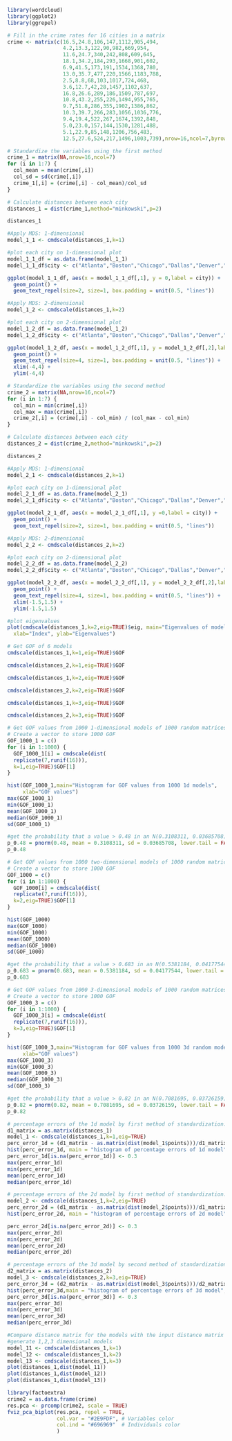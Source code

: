 ```{r}
library(wordcloud)
library(ggplot2)
library(ggrepel)
```


```{r}
# Fill in the crime rates for 16 cities in a matrix
crime <- matrix(c(16.5,24.8,106,147,1112,905,494,
                  4.2,13.3,122,90,982,669,954,
                  11.6,24.7,340,242,808,609,645,
                  18.1,34.2,184,293,1668,901,602,
                  6.9,41.5,173,191,1534,1368,780,
                  13.0,35.7,477,220,1566,1183,788,
                  2.5,8.8,68,103,1017,724,468,
                  3.6,12.7,42,28,1457,1102,637,
                  16.8,26.6,289,186,1509,787,697,
                  10.8,43.2,255,226,1494,955,765,
                  9.7,51.8,286,355,1902,1386,862,
                  10.3,39.7,266,283,1056,1036,776,
                  9.4,19.4,522,267,1674,1392,848,
                  5.0,23.0,157,144,1530,1281,488,
                  5.1,22.9,85,148,1206,756,483,
                  12.5,27.6,524,217,1496,1003,739),nrow=16,ncol=7,byrow=TRUE)
```

```{r}
# Standardize the variables using the first method
crime_1 = matrix(NA,nrow=16,ncol=7)
for (i in 1:7) {
  col_mean = mean(crime[,i])
  col_sd = sd(crime[,i])
  crime_1[,i] = (crime[,i] - col_mean)/col_sd
} 
```

```{r}
# Calculate distances between each city
distances_1 = dist(crime_1,method="minkowski",p=2)

distances_1
```

```{r}
#Apply MDS: 1-dimensional
model_1_1 <- cmdscale(distances_1,k=1)
```

```{r}
#plot each city on 1-dimensional plot
model_1_1_df = as.data.frame(model_1_1)
model_1_1_df$city <- c("Atlanta","Boston","Chicago","Dallas","Denver","Detroit","Hartford","Honolulu","Houston","Kansas City","Los Angeles","New Orleans","New York","Portland","Tucson","Washington")

ggplot(model_1_1_df, aes(x = model_1_1_df[,1], y = 0,label = city)) +
  geom_point() +
  geom_text_repel(size=2, size=1, box.padding = unit(0.5, "lines"))
```

```{r}
#Apply MDS: 2-dimensional
model_1_2 <- cmdscale(distances_1,k=2)
```

```{r}
#plot each city on 2-dimensional plot
model_1_2_df = as.data.frame(model_1_2)
model_1_2_df$city <- c("Atlanta","Boston","Chicago","Dallas","Denver","Detroit","Hartford","Honolulu","Houston","Kansas City","Los Angeles","New Orleans","New York","Portland","Tucson","Washington")

ggplot(model_1_2_df, aes(x = model_1_2_df[,1], y = model_1_2_df[,2],label = city)) +
  geom_point() +
  geom_text_repel(size=4, size=1, box.padding = unit(0.5, "lines")) +
  xlim(-4,4) +
  ylim(-4,4)
```


```{r}
# Standardize the variables using the second method
crime_2 = matrix(NA,nrow=16,ncol=7)
for (i in 1:7) {
  col_min = min(crime[,i])
  col_max = max(crime[,i])
  crime_2[,i] = (crime[,i] - col_min) / (col_max - col_min)
} 
```

```{r}
# Calculate distances between each city
distances_2 = dist(crime_2,method="minkowski",p=2)

distances_2
```

```{r}
#Apply MDS: 1-dimensional
model_2_1 <- cmdscale(distances_2,k=1)
```

```{r}
#plot each city on 1-dimensional plot
model_2_1_df = as.data.frame(model_2_1)
model_2_1_df$city <- c("Atlanta","Boston","Chicago","Dallas","Denver","Detroit","Hartford","Honolulu","Houston","Kansas City","Los Angeles","New Orleans","New York","Portland","Tucson","Washington")

ggplot(model_2_1_df, aes(x = model_2_1_df[,1], y =0,label = city)) +
  geom_point() +
  geom_text_repel(size=2, size=1, box.padding = unit(0.5, "lines"))
```

```{r}
#Apply MDS: 2-dimensional
model_2_2 <- cmdscale(distances_2,k=2)
```

```{r}
#plot each city on 2-dimensional plot
model_2_2_df = as.data.frame(model_2_2)
model_2_2_df$city <- c("Atlanta","Boston","Chicago","Dallas","Denver","Detroit","Hartford","Honolulu","Houston","Kansas City","Los Angeles","New Orleans","New York","Portland","Tucson","Washington")

ggplot(model_2_2_df, aes(x = model_2_2_df[,1], y = model_2_2_df[,2],label = city)) +
  geom_point() +
  geom_text_repel(size=4, size=1, box.padding = unit(0.5, "lines")) +
  xlim(-1.5,1.5) +
  ylim(-1.5,1.5)
```
```{r}
#plot eigenvalues 
plot(cmdscale(distances_1,k=2,eig=TRUE)$eig, main="Eigenvalues of models",
  xlab="Index", ylab="Eigenvalues") 
```

```{r}
# Get GOF of 6 models
cmdscale(distances_1,k=1,eig=TRUE)$GOF

cmdscale(distances_2,k=1,eig=TRUE)$GOF

cmdscale(distances_1,k=2,eig=TRUE)$GOF

cmdscale(distances_2,k=2,eig=TRUE)$GOF

cmdscale(distances_1,k=3,eig=TRUE)$GOF

cmdscale(distances_2,k=3,eig=TRUE)$GOF
```

```{r}
# Get GOF values from 1000 1-dimensional models of 1000 random matrices 
# Create a vector to store 1000 GOF
GOF_1000_1 = c()
for (i in 1:1000) {
  GOF_1000_1[i] = cmdscale(dist(
  replicate(7,runif(16))),
  k=1,eig=TRUE)$GOF[1]
}

hist(GOF_1000_1,main="Histogram for GOF values from 1000 1d models", 
     xlab="GOF values")
max(GOF_1000_1)
min(GOF_1000_1)
mean(GOF_1000_1)
median(GOF_1000_1)
sd(GOF_1000_1)
```

```{r}
#get the probability that a value > 0.48 in an N(0.3108311, 0.03685708)
p_0.48 = pnorm(0.48, mean = 0.3108311, sd = 0.03685708, lower.tail = FALSE)
p_0.48
```

```{r}
# Get GOF values from 1000 two-dimensional models of 1000 random matrices 
# Create a vector to store 1000 GOF
GOF_1000 = c()
for (i in 1:1000) {
  GOF_1000[i] = cmdscale(dist(
  replicate(7,runif(16))),
  k=2,eig=TRUE)$GOF[1]
}

hist(GOF_1000)
max(GOF_1000)
min(GOF_1000)
mean(GOF_1000)
median(GOF_1000)
sd(GOF_1000)

#get the probability that a value > 0.683 in an N(0.5381184, 0.04177544)
p_0.683 = pnorm(0.683, mean = 0.5381184, sd = 0.04177544, lower.tail = FALSE)
p_0.683
```

```{r}
# Get GOF values from 1000 3-dimensional models of 1000 random matrices 
# Create a vector to store 1000 GOF
GOF_1000_3 = c()
for (i in 1:1000) {
  GOF_1000_3[i] = cmdscale(dist(
  replicate(7,runif(16))),
  k=3,eig=TRUE)$GOF[1]
}

hist(GOF_1000_3,main="Histogram for GOF values from 1000 3d random models", 
     xlab="GOF values")
max(GOF_1000_3)
min(GOF_1000_3)
mean(GOF_1000_3)
median(GOF_1000_3)
sd(GOF_1000_3)

#get the probability that a value > 0.82 in an N(0.7081695, 0.03726159)
p_0.82 = pnorm(0.82, mean = 0.7081695, sd = 0.03726159, lower.tail = FALSE)
p_0.82
```
```{r}
# percentage errors of the 1d model by first method of standardization:
d1_matrix = as.matrix(distances_1)
model_1 <- cmdscale(distances_1,k=1,eig=TRUE)
perc_error_1d = (d1_matrix - as.matrix(dist(model_1$points)))/d1_matrix
hist(perc_error_1d, main = "histogram of percentage errors of 1d model", xlab = "percentage errors")
perc_error_1d[is.na(perc_error_1d)] <- 0.3
max(perc_error_1d)
min(perc_error_1d)
mean(perc_error_1d)
median(perc_error_1d)
```

```{r}
# percentage errors of the 2d model by first method of standardization:
model_2 <- cmdscale(distances_1,k=2,eig=TRUE)
perc_error_2d = (d1_matrix - as.matrix(dist(model_2$points)))/d1_matrix
hist(perc_error_2d, main = "histogram of percentage errors of 2d model", xlab = "percentage errors")

perc_error_2d[is.na(perc_error_2d)] <- 0.3
max(perc_error_2d)
min(perc_error_2d)
mean(perc_error_2d)
median(perc_error_2d)
```

```{r}
# percentage errors of the 3d model by second method of standardization:
d2_matrix = as.matrix(distances_2)
model_3 <- cmdscale(distances_2,k=3,eig=TRUE)
perc_error_3d = (d2_matrix - as.matrix(dist(model_3$points)))/d2_matrix
hist(perc_error_3d,main = "histogram of percentage errors of 3d model", xlab = "percentage errors")
perc_error_3d[is.na(perc_error_3d)] <- 0.3
max(perc_error_3d)
min(perc_error_3d)
mean(perc_error_3d)
median(perc_error_3d)
```

```{r}
#Compare distance matrix for the models with the input distance matrix
#generate 1,2,3 dimensional models
model_11 <- cmdscale(distances_1,k=1)
model_12 <- cmdscale(distances_1,k=2)
model_13 <- cmdscale(distances_1,k=3)
plot(distances_1,dist(model_11))
plot(distances_1,dist(model_12))
plot(distances_1,dist(model_13))
```



```{r}
library(factoextra)
crime2 = as.data.frame(crime)
res.pca <- prcomp(crime2, scale = TRUE)
fviz_pca_biplot(res.pca, repel = TRUE,
                col.var = "#2E9FDF", # Variables color
                col.ind = "#696969"  # Individuals color
                )
```